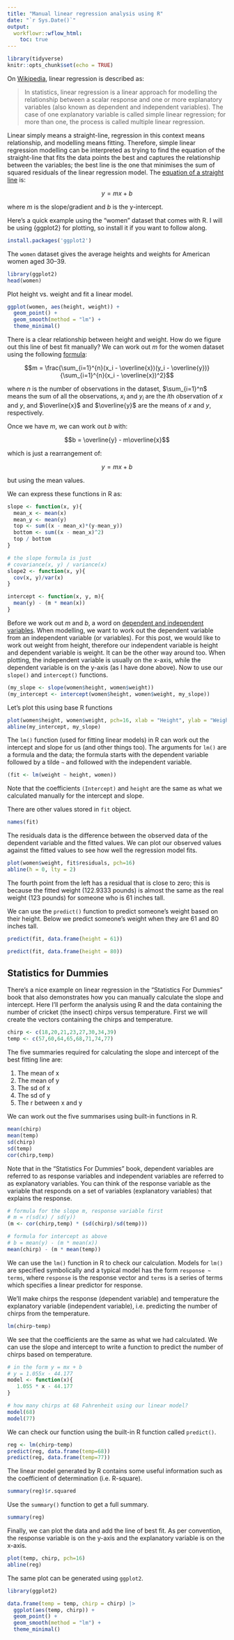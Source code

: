 ```yaml
---
title: "Manual linear regression analysis using R"
date: "`r Sys.Date()`"
output:
  workflowr::wflow_html:
    toc: true
---
```


```r
library(tidyverse)
knitr::opts_chunk$set(echo = TRUE)
```

On [Wikipedia](https://en.wikipedia.org/wiki/Linear_regression), linear regression is described as:

> In statistics, linear regression is a linear approach for modelling the relationship between a scalar response and one or more explanatory variables (also known as dependent and independent variables). The case of one explanatory variable is called simple linear regression; for more than one, the process is called multiple linear regression.

Linear simply means a straight-line, regression in this context means relationship, and modelling means fitting. Therefore, simple linear regression modelling can be interpreted as trying to find the equation of the straight-line that fits the data points the best and captures the relationship between the variables; the best line is the one that minimises the sum of squared residuals of the linear regression model. The [equation of a straight line](https://www.mathsisfun.com/equation_of_line.html) is:

$$y = mx + b$$

where $m$ is the slope/gradient and $b$ is the y-intercept.

Here's a quick example using the "women" dataset that comes with R. I will be using {ggplot2} for plotting, so install it if you want to follow along.

```r
install.packages('ggplot2')
```

The `women` dataset gives the average heights and weights for American women aged 30–39.

```r
library(ggplot2)
head(women)
```

Plot height vs. weight and fit a linear model.

```r
ggplot(women, aes(height, weight)) +
  geom_point() +
  geom_smooth(method = "lm") +
  theme_minimal()
```

There is a clear relationship between height and weight. How do we figure out this line of best fit manually? We can work out $m$ for the women dataset using the following [formula](https://en.wikipedia.org/wiki/Simple_linear_regression#Simple_linear_regression_without_the_intercept_term_(single_regressor)):

$$m = \frac{\sum_{i=1}^{n}(x_i - \overline{x})(y_i - \overline{y})}{\sum_{i=1}^{n}(x_i - \overline{x})^2}$$

where $n$ is the number of observations in the dataset, $\sum_{i=1}^n$ means the sum of all the observations, $x_i$ and $y_i$ are the $i$th observation of $x$ and $y$, and $\overline{x}$ and $\overline{y}$ are the means of $x$ and $y$, respectively.

Once we have $m$, we can work out $b$ with:

$$b = \overline{y} - m\overline{x}$$

which is just a rearrangement of:

$$y = mx + b$$

but using the mean values.

We can express these functions in R as:

```r
slope <- function(x, y){
  mean_x <- mean(x)
  mean_y <- mean(y)
  top <- sum((x - mean_x)*(y-mean_y))
  bottom <- sum((x - mean_x)^2)
  top / bottom
}

# the slope formula is just
# covariance(x, y) / variance(x)
slope2 <- function(x, y){
  cov(x, y)/var(x)
}

intercept <- function(x, y, m){
  mean(y) - (m * mean(x))
}
```

Before we work out $m$ and $b$, a word on [dependent and independent variables](https://en.wikipedia.org/wiki/Dependent_and_independent_variables#Modeling). When modelling, we want to work out the dependent variable from an independent variable (or variables). For this post, we would like to work out weight from height, therefore our independent variable is height and dependent variable is weight. It can be the other way around too. When plotting, the independent variable is usually on the x-axis, while the dependent variable is on the y-axis (as I have done above). Now to use our `slope()` and `intercept()` functions.

```r
(my_slope <- slope(women$height, women$weight))
(my_intercept <- intercept(women$height, women$weight, my_slope))

```

Let's plot this using base R functions

```r
plot(women$height, women$weight, pch=16, xlab = "Height", ylab = "Weight", main = "Manual linear regression!")
abline(my_intercept, my_slope)
```

The `lm()` function (used for fitting linear models) in R can work out the intercept and slope for us (and other things too). The arguments for `lm()` are a formula and the data; the formula starts with the dependent variable followed by a tilde `~` and followed with the independent variable.

```r
(fit <- lm(weight ~ height, women))
```

Note that the coefficients `(Intercept)` and `height` are the same as what we calculated manually for the intercept and slope.

There are other values stored in `fit` object.

```r
names(fit)
```

The residuals data is the difference between the observed data of the dependent variable and the fitted values. We can plot our observed values against the fitted values to see how well the regression model fits.

```r
plot(women$weight, fit$residuals, pch=16)
abline(h = 0, lty = 2)
```

The fourth point from the left has a residual that is close to zero; this is because the fitted weight (122.9333 pounds) is almost the same as the real weight (123 pounds) for someone who is 61 inches tall.

We can use the `predict()` function to predict someone's weight based on their height. Below we predict someone's weight when they are 61 and 80 inches tall.

```r
predict(fit, data.frame(height = 61))

predict(fit, data.frame(height = 80))
```

## Statistics for Dummies

There's a nice example on linear regression in the "Statistics For Dummies" book that also demonstrates how you can manually calculate the slope and intercept. Here I'll perform the analysis using R and the data containing the number of cricket (the insect) chirps versus temperature. First we will create the vectors containing the chirps and temperature.

```r
chirp <- c(18,20,21,23,27,30,34,39)
temp <- c(57,60,64,65,68,71,74,77)
```

The five summaries required for calculating the slope and intercept of the best fitting line are:

1. The mean of x
2. The mean of y
3. The sd of x
4. The sd of y
5. The r between x and y

We can work out the five summarises using built-in functions in R.

```r
mean(chirp)
mean(temp)
sd(chirp)
sd(temp)
cor(chirp,temp)
```

Note that in the "Statistics For Dummies" book, dependent variables are referred to as response variables and independent variables are referred to as explanatory variables. You can think of the response variable as the variable that responds on a set of variables (explanatory variables) that explains the response.

```r
# formula for the slope m, response variable first
# m = r(sd(x) / sd(y))
(m <- cor(chirp,temp) * (sd(chirp)/sd(temp)))

# formula for intercept as above
# b = mean(y) - (m * mean(x))
mean(chirp) - (m * mean(temp))
```

We can use the `lm()` function in R to check our calculation. Models for `lm()` are specified symbolically and a typical model has the form `response ~ terms`, where `response` is the response vector and `terms` is a series of terms which specifies a linear predictor for response.

We'll make chirps the response (dependent variable) and temperature the explanatory variable (independent variable), i.e. predicting the number of chirps from the temperature.

```r
lm(chirp~temp)
```

We see that the coefficients are the same as what we had calculated. We can use the slope and intercept to write a function to predict the number of chirps based on temperature.

```r
# in the form y = mx + b
# y = 1.055x - 44.177
model <- function(x){
   1.055 * x - 44.177
}

# how many chirps at 68 Fahrenheit using our linear model?
model(68)
model(77)
```

We can check our function using the built-in R function called `predict()`.

```r
reg <- lm(chirp~temp)
predict(reg, data.frame(temp=68))
predict(reg, data.frame(temp=77))
```

The linear model generated by R contains some useful information such as the coefficient of determination (i.e. R-square).

```r
summary(reg)$r.squared
```

Use the `summary()` function to get a full summary.

```r
summary(reg)
```

Finally, we can plot the data and add the line of best fit. As per convention, the response variable is on the y-axis and the explanatory variable is on the x-axis.

```r
plot(temp, chirp, pch=16)
abline(reg)
```

The same plot can be generated using `ggplot2`.

```r
library(ggplot2)

data.frame(temp = temp, chirp = chirp) |>
  ggplot(aes(temp, chirp)) +
  geom_point() +
  geom_smooth(method = "lm") +
  theme_minimal()
```
